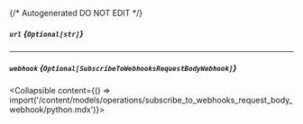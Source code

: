 {/* Autogenerated DO NOT EDIT  */}

##### `url` *{`Optional[str]`}*

---
##### `webhook` *{`Optional[SubscribeToWebhooksRequestBodyWebhook]`}*
<Collapsible content={() => import('/content/models/operations/subscribe_to_webhooks_request_body_webhook/python.mdx')}>
</Collapsible>

